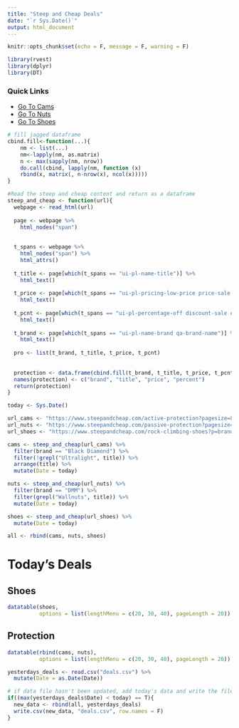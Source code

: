 ```yaml
---
title: "Steep and Cheap Deals"
date: "`r Sys.Date()`"
output: html_document
---
```


```r
knitr::opts_chunk$set(echo = F, message = F, warning = F)
```

```r
library(rvest)
library(dplyr)
library(DT)
```

### Quick Links

+ [Go To Cams](https://www.steepandcheap.com/active-protection?pagesize=80)
+ [Go To Nuts](https://www.steepandcheap.com/passive-protection?pagesize=80)
+ [Go To Shoes](https://www.steepandcheap.com/rock-climbing-shoes?p=brand%3ALa%5C+Sportiva%7Cbrand%3AButora&nf=1&pagesize=80)

```r
# fill jagged dataframe
cbind.fill<-function(...){
    nm <- list(...) 
    nm<-lapply(nm, as.matrix)
    n <- max(sapply(nm, nrow)) 
    do.call(cbind, lapply(nm, function (x) 
    rbind(x, matrix(, n-nrow(x), ncol(x))))) 
}

#Read the steep and cheap content and return as a dataframe
steep_and_cheap <- function(url){
  webpage <- read_html(url)
  
  page <- webpage %>%
    html_nodes("span")
  
  
  t_spans <- webpage %>%
    html_nodes("span") %>% 
    html_attrs()
  
  t_title <- page[which(t_spans == "ui-pl-name-title")] %>% 
    html_text()
  
  t_price <- page[which(t_spans == "ui-pl-pricing-low-price price-sale js-item-price-low qa-item-price-low")] %>% 
    html_text()
  
  t_pcnt <- page[which(t_spans == "ui-pl-percentage-off discount-sale qa-item-discount")] %>% 
    html_text()
  
  t_brand <- page[which(t_spans == "ui-pl-name-brand qa-brand-name")] %>% 
    html_text()
  
  pro <- list(t_brand, t_title, t_price, t_pcnt)
  
  
  protection <- data.frame(cbind.fill(t_brand, t_title, t_price, t_pcnt))
  names(protection) <- c("brand", "title", "price", "percent")
  return(protection)
}

```

```r
today <- Sys.Date()
```


```r
url_cams <- "https://www.steepandcheap.com/active-protection?pagesize=80"
url_nuts <- "https://www.steepandcheap.com/passive-protection?pagesize=80"
url_shoes <- "https://www.steepandcheap.com/rock-climbing-shoes?p=brand%3ALa%5C+Sportiva%7Cbrand%3AButora&nf=1&pagesize=80"

cams <- steep_and_cheap(url_cams) %>% 
  filter(brand == "Black Diamond") %>% 
  filter(!grepl("Ultralight", title)) %>% 
  arrange(title) %>% 
  mutate(Date = today)

nuts <- steep_and_cheap(url_nuts) %>% 
  filter(brand == "DMM") %>% 
  filter(grepl("Wallnuts", title)) %>% 
  mutate(Date = today)

shoes <- steep_and_cheap(url_shoes) %>% 
  mutate(Date = today)

all <- rbind(cams, nuts, shoes)


```

# Today's Deals {.tabset .tabset-fade}

## Shoes

```r
datatable(shoes, 
          options = list(lengthMenu = c(20, 30, 40), pageLength = 20))
```

## Protection

```r
datatable(rbind(cams, nuts), 
          options = list(lengthMenu = c(20, 30, 40), pageLength = 20))
```

```r
yesterdays_deals <- read.csv("deals.csv") %>% 
  mutate(Date = as.Date(Date))

# if data file hasn't been updated, add today's data and write the file
if((max(yesterdays_deals$Date) < today) == T){
  new_data <- rbind(all, yesterdays_deals)
  write.csv(new_data, "deals.csv", row.names = F)
}



```



